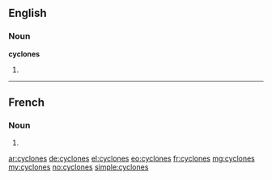 ==English==

===Noun===
'''cyclones'''

# {{plural of|cyclone}}

----

==French==

===Noun===
{{head|fr|g=m-p}} {{p}}

# {{plural of|cyclone|lang=fr}}

[[ar:cyclones]]
[[de:cyclones]]
[[el:cyclones]]
[[eo:cyclones]]
[[fr:cyclones]]
[[mg:cyclones]]
[[my:cyclones]]
[[no:cyclones]]
[[simple:cyclones]]